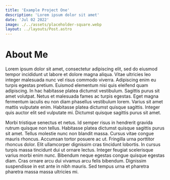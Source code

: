 ```yaml
---
title: 'Example Project One'
description: 'Lorem ipsum dolor sit amet'
date: 'Jul 02 2022'
image: ./../assets/placeholder-square.webp
layout: ../layouts/Post.astro
---
```


# About Me

Lorem ipsum dolor sit amet, consectetur adipiscing elit, sed do eiusmod
tempor incididunt ut labore et dolore magna aliqua. Vitae ultricies leo
integer malesuada nunc vel risus commodo viverra. Adipiscing enim eu
turpis egestas pretium. Euismod elementum nisi quis eleifend quam
adipiscing. In hac habitasse platea dictumst vestibulum. Sagittis purus
sit amet volutpat. Netus et malesuada fames ac turpis egestas. Eget magna
fermentum iaculis eu non diam phasellus vestibulum lorem. Varius sit amet
mattis vulputate enim. Habitasse platea dictumst quisque sagittis. Integer
quis auctor elit sed vulputate mi. Dictumst quisque sagittis purus sit
amet.

Morbi tristique senectus et netus. Id semper risus in hendrerit gravida
rutrum quisque non tellus. Habitasse platea dictumst quisque sagittis
purus sit amet. Tellus molestie nunc non blandit massa. Cursus vitae
congue mauris rhoncus. Accumsan tortor posuere ac ut. Fringilla urna
porttitor rhoncus dolor. Elit ullamcorper dignissim cras tincidunt
lobortis. In cursus turpis massa tincidunt dui ut ornare lectus. Integer
feugiat scelerisque varius morbi enim nunc. Bibendum neque egestas congue
quisque egestas diam. Cras ornare arcu dui vivamus arcu felis bibendum.
Dignissim suspendisse in est ante in nibh mauris. Sed tempus urna et
pharetra pharetra massa massa ultricies mi.
